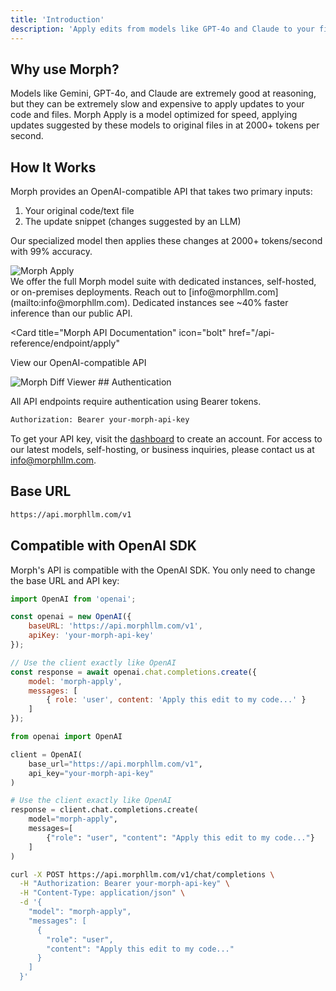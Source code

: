 ```yaml
---
title: 'Introduction'
description: 'Apply edits from models like GPT-4o and Claude to your files instantly with Morph API'
---
```


## Why use Morph?
Models like Gemini, GPT-4o, and Claude are extremely good at reasoning, but they can be extremely slow and expensive to apply updates to your code and files. 
Morph Apply is a model optimized for speed, applying updates suggested by these models to original files in at 2000+ tokens per second.

## How It Works

<div className="flex gap-8">
  <div className="flex-1">
    <p>Morph provides an OpenAI-compatible API that takes two primary inputs:</p>
    <ol>
      <li>Your original code/text file</li>
      <li>The update snippet (changes suggested by an LLM)</li>
    </ol>
    <p>Our specialized model then applies these changes at 2000+ tokens/second with 99% accuracy.</p>
  </div>

  <div className="flex-1">
    <Card>
      <img src="/images/edit.jpg" alt="Morph Apply" className="w-full" />
    </Card>
  </div>
</div>


<Info>
We offer the full Morph model suite with dedicated instances, self-hosted, or on-premises deployments. Reach out to [info@morphllm.com](mailto:info@morphllm.com).
Dedicated instances see ~40% faster inference than our public API.
</Info>

<Card
  title="Morph API Documentation"
  icon="bolt"
  href="/api-reference/endpoint/apply"
>
  View our OpenAI-compatible API
</Card>

<img src="/images/diff-viewer.png" alt="Morph Diff Viewer" />
## Authentication

All API endpoints require authentication using Bearer tokens.

```bash
Authorization: Bearer your-morph-api-key
```

To get your API key, visit the [dashboard](https://morphllm.com/dashboard) to create an account. 
For access to our latest models, self-hosting, or business inquiries, please contact us at [info@morphllm.com](mailto:info@morphllm.com).

## Base URL

```bash
https://api.morphllm.com/v1
```

## Compatible with OpenAI SDK

Morph's API is compatible with the OpenAI SDK. You only need to change the base URL and API key:

<CodeGroup>

```javascript JavaScript/Node.js
import OpenAI from 'openai';

const openai = new OpenAI({
    baseURL: 'https://api.morphllm.com/v1',
    apiKey: 'your-morph-api-key'
});

// Use the client exactly like OpenAI
const response = await openai.chat.completions.create({
    model: 'morph-apply',
    messages: [
        { role: 'user', content: 'Apply this edit to my code...' }
    ]
});
```

```python Python
from openai import OpenAI

client = OpenAI(
    base_url="https://api.morphllm.com/v1",
    api_key="your-morph-api-key"
)

# Use the client exactly like OpenAI
response = client.chat.completions.create(
    model="morph-apply",
    messages=[
        {"role": "user", "content": "Apply this edit to my code..."}
    ]
)
```

```bash cURL
curl -X POST https://api.morphllm.com/v1/chat/completions \
  -H "Authorization: Bearer your-morph-api-key" \
  -H "Content-Type: application/json" \
  -d '{
    "model": "morph-apply",
    "messages": [
      {
        "role": "user", 
        "content": "Apply this edit to my code..."
      }
    ]
  }'
```

</CodeGroup>
